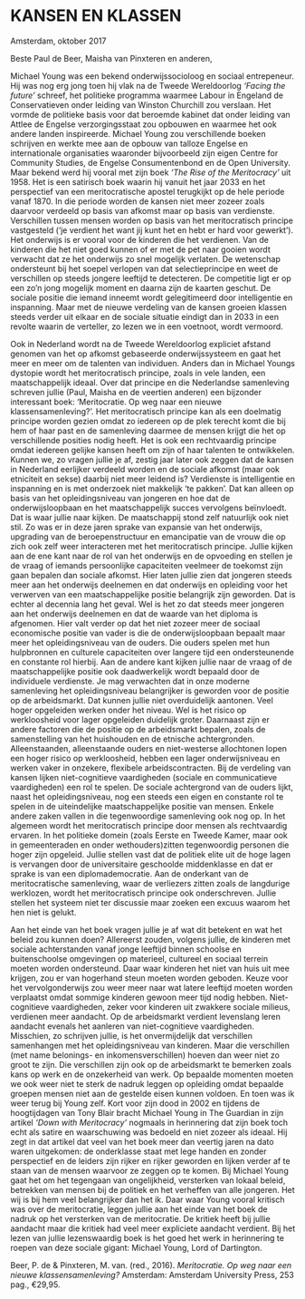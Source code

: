 # KANSEN EN KLASSEN {-}


Amsterdam, oktober 2017


Beste Paul de Beer, Maisha van Pinxteren en anderen,

Michael Young was een bekend onderwijssocioloog en sociaal entrepeneur. Hij was nog erg jong toen hij vlak na de Tweede Wereldoorlog *‘Facing the future’* schreef, het politieke programma waarmee Labour in Engeland de Conservatieven onder leiding van Winston Churchill zou verslaan. Het vormde de politieke basis voor dat beroemde kabinet dat onder leiding van Attlee de Engelse verzorgingsstaat zou opbouwen en waarmee het ook andere landen inspireerde. Michael Young zou verschillende boeken schrijven en werkte mee aan de opbouw van talloze Engelse en internationale organisaties waaronder bijvoorbeeld zijn eigen Centre for Community Studies, de Engelse Consumentenbond en de Open University. Maar bekend werd hij vooral met zijn boek *‘The Rise of the Meritocracy’* uit 1958. Het is een satirisch boek waarin hij vanuit het jaar 2033 en het perspectief van een meritocratische apostel terugkijkt op de hele periode vanaf 1870. In die periode worden de kansen niet meer zozeer zoals daarvoor verdeeld op basis van afkomst maar op basis van verdienste. Verschillen tussen mensen worden op basis van het meritocratisch principe vastgesteld (‘je verdient het want jij kunt het en hebt er hard voor gewerkt’). Het onderwijs is er vooral voor de kinderen die het verdienen. Van de kinderen die het niet goed kunnen of er met de pet naar gooien wordt verwacht dat ze het onderwijs zo snel mogelijk verlaten. De wetenschap ondersteunt bij het soepel verlopen van dat selectieprincipe en weet de verschillen op steeds jongere leeftijd te detecteren. De competitie ligt er op een zo’n jong mogelijk moment en daarna zijn de kaarten geschut. De sociale positie die iemand inneemt wordt gelegitimeerd door intelligentie en inspanning. Maar met de nieuwe verdeling van de kansen groeien klassen steeds verder uit elkaar en de sociale situatie eindigt dan in 2033 in een revolte waarin de verteller, zo lezen we in een voetnoot, wordt vermoord.


Ook in Nederland wordt na de Tweede Wereldoorlog expliciet afstand genomen van het op afkomst gebaseerde onderwijssysteem en gaat het meer en meer om de talenten van individuen. Anders dan in Michael Youngs dystopie wordt het meritocratisch principe, zoals in vele landen, een maatschappelijk ideaal. Over dat principe en die Nederlandse samenleving schreven jullie (Paul, Maisha en de veertien anderen) een bijzonder interessant boek: ‘Meritocratie. Op weg naar een nieuwe klassensamenleving?’. Het meritocratisch principe kan als een doelmatig principe worden gezien omdat zo iedereen op de plek terecht komt die bij hem of haar past en de samenleving daarmee de mensen krijgt die het op verschillende posities nodig heeft. Het is ook een rechtvaardig principe omdat iedereen gelijke kansen heeft om zijn of haar talenten te ontwikkelen. Kunnen we, zo vragen jullie je af, zestig jaar later ook zeggen dat de kansen in Nederland eerlijker verdeeld worden en de sociale afkomst (maar ook etniciteit en sekse) daarbij niet meer leidend is? Verdienste is intelligentie en inspanning en is met onderzoek niet makkelijk ‘te pakken’. Dat kan alleen op basis van het opleidingsniveau van jongeren en hoe dat de onderwijsloopbaan en het maatschappelijk succes vervolgens beïnvloedt. Dat is waar jullie naar kijken. De maatschappij stond zelf natuurlijk ook niet stil. Zo was er in deze jaren sprake van expansie van het onderwijs, upgrading van de beroepenstructuur en emancipatie van de vrouw die op zich ook zelf weer interacteren met het meritocratisch principe. Jullie kijken aan de ene kant naar de rol van het onderwijs en de opvoeding en stellen je de vraag of iemands persoonlijke capaciteiten veelmeer de toekomst zijn gaan bepalen dan sociale afkomst. Hier laten jullie zien dat jongeren steeds meer aan het onderwijs deelnemen en dat onderwijs en opleiding voor het verwerven van een maatschappelijke positie belangrijk zijn geworden. Dat is echter al decennia lang het geval. Wel is het zo dat steeds meer jongeren aan het onderwijs deelnemen en dat de waarde van het diploma is afgenomen. Hier valt verder op dat het niet zozeer meer de sociaal economische positie van vader is die de onderwijsloopbaan bepaalt maar meer het opleidingsniveau van de ouders. Die ouders spelen met hun hulpbronnen en culturele capaciteiten over langere tijd een ondersteunende en constante rol hierbij.
Aan de andere kant kijken jullie naar de vraag of de maatschappelijke positie ook daadwerkelijk wordt bepaald door de individuele verdienste. Je mag verwachten dat in onze moderne samenleving het opleidingsniveau belangrijker is geworden voor de positie op de arbeidsmarkt. Dat kunnen jullie niet overduidelijk aantonen. Veel hoger opgeleiden werken onder het niveau. Wel is het risico op werkloosheid voor lager opgeleiden duidelijk groter. Daarnaast zijn er andere factoren die de positie op de arbeidsmarkt bepalen, zoals de samenstelling van het huishouden en de etnische achtergronden. Alleenstaanden, alleenstaande ouders en niet-westerse allochtonen lopen een hoger risico op werkloosheid, hebben een lager onderwijsniveau en werken vaker in onzekere, flexibele arbeidscontracten. Bij de verdeling van kansen lijken niet-cognitieve vaardigheden (sociale en communicatieve vaardigheden) een rol te spelen. De sociale achtergrond van de ouders lijkt, naast het opleidingsniveau, nog een steeds een eigen en constante rol te spelen in de uiteindelijke maatschappelijke positie van mensen. Enkele andere zaken vallen in die tegenwoordige samenleving ook nog op. In het algemeen wordt het meritocratisch principe door mensen als rechtvaardig ervaren. In het politieke domein (zoals Eerste en Tweede Kamer, maar ook in gemeenteraden en onder wethouders)zitten tegenwoordig personen die hoger zijn opgeleid. Jullie stellen vast dat de politiek elite uit de hoge lagen is vervangen door de universitaire geschoolde middenklasse en dat er sprake is van een diplomademocratie. Aan de onderkant van de meritocratische samenleving, waar de verliezers zitten zoals de langdurige werklozen, wordt het meritocratisch principe ook onderschreven. Jullie stellen het systeem niet ter discussie maar zoeken een excuus waarom het hen niet is gelukt.


Aan het einde van het boek vragen jullie je af wat dit betekent en wat het beleid zou kunnen doen? Allereerst zouden, volgens jullie, de kinderen met sociale achterstanden vanaf jonge leeftijd binnen schoolse en buitenschoolse omgevingen op materieel, cultureel en sociaal terrein moeten worden ondersteund. Daar waar kinderen het niet van huis uit mee krijgen, zou er van hogerhand steun moeten worden geboden. Keuze voor het vervolgonderwijs zou weer meer naar wat latere leeftijd moeten worden verplaatst omdat sommige kinderen gewoon meer tijd nodig hebben. Niet-cognitieve vaardigheden, zeker voor kinderen uit zwakkere sociale milieus, verdienen meer aandacht. Op de arbeidsmarkt verdient levenslang leren aandacht evenals het aanleren van niet-cognitieve vaardigheden. Misschien, zo schrijven jullie, is het onvermijdelijk dat verschillen samenhangen met het opleidingsniveau van kinderen. Maar die verschillen (met name belonings- en inkomensverschillen) hoeven dan weer niet zo groot te zijn. Die verschillen zijn ook op de arbeidsmarkt te bemerken zoals kans op werk en de onzekerheid van werk. Op bepaalde momenten moeten we ook weer niet te sterk de nadruk leggen op opleiding omdat bepaalde groepen mensen niet aan de gestelde eisen kunnen voldoen. 
En toen was ik weer terug bij Young zelf. Kort voor zijn dood in 2002 en tijdens de hoogtijdagen van Tony Blair bracht Michael Young in The Guardian in zijn artikel *‘Down with Meritocracy’* nogmaals in herinnering dat zijn boek toch echt als satire en waarschuwing was bedoeld en niet zozeer als ideaal. Hij zegt in dat artikel dat veel van het boek meer dan veertig jaren na dato waren uitgekomen: de onderklasse staat met lege handen en zonder perspectief en de leiders zijn rijker en rijker geworden en lijken verder af te staan van de mensen waarvoor ze zeggen op te komen. Bij Michael Young gaat het om het tegengaan van ongelijkheid, versterken van lokaal beleid, betrekken van mensen bij de politiek en het verheffen van alle jongeren. Het wij is bij hem veel belangrijker dan het ik. Daar waar Young vooral kritisch was over de meritocratie, leggen jullie aan het einde van het boek de nadruk op het versterken van de meritocratie. De kritiek heeft bij jullie aandacht maar die kritiek had veel meer expliciete aandacht verdient. Bij het lezen van jullie lezenswaardig boek is het goed het werk in herinnering te roepen van deze sociale gigant: Michael Young, Lord of Dartington.
 
Beer, P. de & Pinxteren, M. van. (red., 2016). *Meritocratie. Op weg naar een nieuwe klassensamenleving?* Amsterdam: Amsterdam University Press, 253 pag., €29,95.

